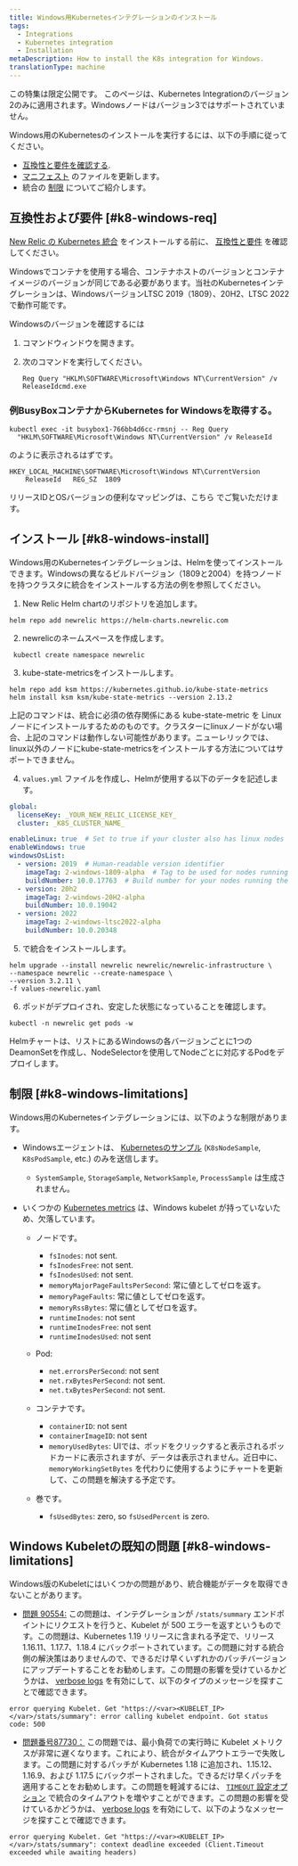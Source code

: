 ```yaml
---
title: Windows用Kubernetesインテグレーションのインストール
tags:
  - Integrations
  - Kubernetes integration
  - Installation
metaDescription: How to install the K8s integration for Windows.
translationType: machine
---
```


<Callout title="限定発売">
  この特集は限定公開です。
</Callout>

<Callout title="バージョン2">
  このページは、Kubernetes Integrationのバージョン2のみに適用されます。Windowsノードはバージョン3ではサポートされていません。
</Callout>

Windows用のKubernetesのインストールを実行するには、以下の手順に従ってください。

* [互換性と要件を確認する](#k8-windows-req).
* [マニフェスト](#k8-windows-install) のファイルを更新します。
* 統合の [制限](#k8-windows-limitations) についてご紹介します。

## 互換性および要件 [#k8-windows-req]

[New Relic の Kubernetes 統合](/docs/integrations/kubernetes-integration/get-started/introduction-kubernetes-integration) をインストールする前に、 [互換性と要件](/docs/integrations/kubernetes-integration/get-started/kubernetes-integration-compatibility-requirements) を確認してください。

<Callout variant="important">
  Windowsでコンテナを使用する場合、コンテナホストのバージョンとコンテナイメージのバージョンが同じである必要があります。当社のKubernetesインテグレーションは、WindowsバージョンLTSC 2019（1809）、20H2、LTSC 2022で動作可能です。
</Callout>

Windowsのバージョンを確認するには

1. コマンドウィンドウを開きます。

2. 次のコマンドを実行してください。

   ```shell
   Reg Query "HKLM\SOFTWARE\Microsoft\Windows NT\CurrentVersion" /v
   ReleaseIdcmd.exe
   ```

### 例BusyBoxコンテナからKubernetes for Windowsを取得する。

```shell
kubectl exec -it busybox1-766bb4d6cc-rmsnj -- Reg Query
  "HKLM\SOFTWARE\Microsoft\Windows NT\CurrentVersion" /v ReleaseId
```

のように表示されるはずです。

```shell
HKEY_LOCAL_MACHINE\SOFTWARE\Microsoft\Windows NT\CurrentVersion
	ReleaseId	REG_SZ	1809
```

リリースIDとOSバージョンの便利なマッピングは、こちら [](https://hub.docker.com/_/microsoft-windows-servercore)でご覧いただけます。

## インストール [#k8-windows-install]

Windows用のKubernetesインテグレーションは、Helmを使ってインストールできます。Windowsの異なるビルドバージョン（1809と2004）を持つノードを持つクラスタに統合をインストールする方法の例を参照してください。

1. New Relic Helm chartのリポジトリを追加します。

```shell
helm repo add newrelic https://helm-charts.newrelic.com
```

2. newrelicのネームスペースを作成します。

```shell
 kubectl create namespace newrelic
```

3. kube-state-metricsをインストールします。

```shell
helm repo add ksm https://kubernetes.github.io/kube-state-metrics
helm install ksm ksm/kube-state-metrics --version 2.13.2
```

<Callout variant="important">
  上記のコマンドは、統合に必須の依存関係にある kube-state-metric を Linux ノードにインストールするためのものです。クラスターにlinuxノードがない場合、上記のコマンドは動作しない可能性があります。ニューレリックでは、linux以外のノードにkube-state-metricsをインストールする方法についてはサポートできません。
</Callout>

4. `values.yml` ファイルを作成し、Helmが使用する以下のデータを記述します。

```yaml
global:
  licenseKey: _YOUR_NEW_RELIC_LICENSE_KEY_
  cluster: _K8S_CLUSTER_NAME_

enableLinux: true  # Set to true if your cluster also has linux nodes
enableWindows: true
windowsOsList:
  - version: 2019  # Human-readable version identifier
    imageTag: 2-windows-1809-alpha  # Tag to be used for nodes running the windows version above
    buildNumber: 10.0.17763  # Build number for your nodes running the version above. Used as a selector.
  - version: 20h2
    imageTag: 2-windows-20H2-alpha
    buildNumber: 10.0.19042
  - version: 2022
    imageTag: 2-windows-ltsc2022-alpha
    buildNumber: 10.0.20348
```

5. で統合をインストールします。

```shell
helm upgrade --install newrelic newrelic/newrelic-infrastructure \
--namespace newrelic --create-namespace \
--version 3.2.11 \
-f values-newrelic.yaml
```

6. ポッドがデプロイされ、安定した状態になっていることを確認します。

```shell
kubectl -n newrelic get pods -w
```

Helmチャートは、リストにあるWindowsの各バージョンごとに1つのDeamonSetを作成し、NodeSelectorを使用してNodeごとに対応するPodをデプロイします。

## 制限 [#k8-windows-limitations]

Windows用のKubernetesインテグレーションには、以下のような制限があります。

* Windowsエージェントは、 [Kubernetesのサンプル](/docs/integrations/kubernetes-integration/understand-use-data/understand-use-data#event-types) (`K8sNodeSample`, `K8sPodSample`, etc.) のみを送信します。

  * `SystemSample`, `StorageSample`, `NetworkSample`, `ProcessSample` は生成されません。

* いくつかの [Kubernetes metrics](/docs/integrations/kubernetes-integration/understand-use-data/understand-use-data#metrics) は、Windows kubelet が持っていないため、欠落しています。

  * ノードです。

    * `fsInodes`: not sent.
    * `fsInodesFree`: not sent.
    * `fsInodesUsed`: not sent.
    * `memoryMajorPageFaultsPerSecond`: 常に値としてゼロを返す。
    * `memoryPageFaults`: 常に値としてゼロを返す。
    * `memoryRssBytes`: 常に値としてゼロを返す。
    * `runtimeInodes`: not sent
    * `runtimeInodesFree`: not sent
    * `runtimeInodesUsed`: not sent

  * Pod:

    * `net.errorsPerSecond`: not sent
    * `net.rxBytesPerSecond`: not sent.
    * `net.txBytesPerSecond`: not sent.

  * コンテナです。

    * `containerID`: not sent
    * `containerImageID`: not sent
    * `memoryUsedBytes`: UIでは、ポッドをクリックすると表示されるポッドカードに表示されますが、データは表示されません。近日中に、 `memoryWorkingSetBytes` を代わりに使用するようにチャートを更新して、この問題を解決する予定です。

  * 巻です。

    * `fsUsedBytes`: zero, so `fsUsedPercent` is zero.

## Windows Kubeletの既知の問題 [#k8-windows-limitations]

Windows版のKubeletにはいくつかの問題があり、統合機能がデータを取得できないことがあります。

* [問題 90554:](https://github.com/kubernetes/kubernetes/pull/90554) この問題は、インテグレーションが `/stats/summary` エンドポイントにリクエストを行うと、Kubelet が 500 エラーを返すというものです。この問題は、Kubernetes 1.19 リリースに含まれる予定で、リリース 1.16.11、1.17.7、1.18.4 にバックポートされています。この問題に対する統合側の解決策はありませんので、できるだけ早くいずれかのパッチバージョンにアップデートすることをお勧めします。この問題の影響を受けているかどうかは、 [verbose logs](/docs/integrations/kubernetes-integration/troubleshooting/get-logs-version#verbose) を有効にして、以下のタイプのメッセージを探すことで確認できます。

```
error querying Kubelet. Get "https://<var><KUBELET_IP></var>/stats/summary": error calling kubelet endpoint. Got status code: 500
```

* [問題番号87730：](https://github.com/kubernetes/kubernetes/pull/87730) この問題では、最小負荷での実行時に Kubelet メトリクスが非常に遅くなります。これにより、統合がタイムアウトエラーで失敗します。この問題に対するパッチが Kubernetes 1.18 に追加され、1.15.12、1.16.9、および 1.17.5 にバックポートされました。できるだけ早くパッチを適用することをお勧めします。この問題を軽減するには、 [`TIMEOUT` 設定オプション](/docs/integrations/kubernetes-integration/installation/kubernetes-integration-install-configure#kube-state-metrics-timeout-change) で統合のタイムアウトを増やすことができます。この問題の影響を受けているかどうかは、 [verbose logs](/docs/integrations/kubernetes-integration/troubleshooting/get-logs-version#verbose) を有効にして、以下のようなメッセージを探すことで確認できます。

```
error querying Kubelet. Get "https://<var><KUBELET_IP></var>/stats/summary": context deadline exceeded (Client.Timeout exceeded while awaiting headers)
```